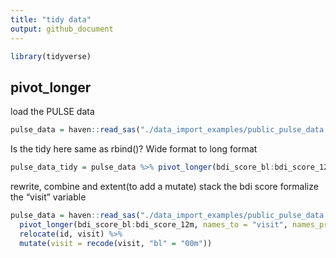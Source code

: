 ```yaml
---
title: "tidy data"
output: github_document
---
```


```r
library(tidyverse)
```

## pivot_longer 
load the PULSE data
```r
pulse_data = haven::read_sas("./data_import_examples/public_pulse_data.sas7bdat") %>% janitor::clean_names()
```

Is the tidy here same as rbind()?
Wide format to long format
```r
pulse_data_tidy = pulse_data %>% pivot_longer(bdi_score_bl:bdi_score_12m, names_to = "visit", names_prefix = "bdi_score_", values_to = "bdi")
```

rewrite, combine and extent(to add a mutate)
  stack the bdi score
  formalize the "visit" variable
```r
pulse_data = haven::read_sas("./data_import_examples/public_pulse_data.sas7bdat") %>% janitor::clean_names() %>%
  pivot_longer(bdi_score_bl:bdi_score_12m, names_to = "visit", names_prefix = "bdi_score_", values_to = "bdi") %>% 
  relocate(id, visit) %>% 
  mutate(visit = recode(visit, "bl" = "00m"))

```

```r

```


```r

```

```r

```



